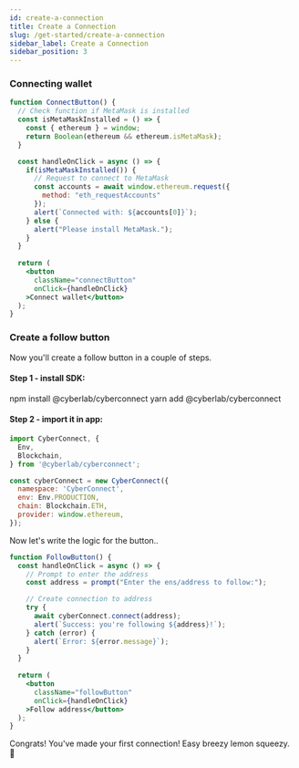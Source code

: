 ```yaml
---
id: create-a-connection
title: Create a Connection
slug: /get-started/create-a-connection
sidebar_label: Create a Connection
sidebar_position: 3
---
```



### Connecting wallet
```jsx live
function ConnectButton() {
  // Check function if MetaMask is installed
  const isMetaMaskInstalled = () => {
    const { ethereum } = window;
    return Boolean(ethereum && ethereum.isMetaMask);
  }

  const handleOnClick = async () => {
    if(isMetaMaskInstalled()) {
      // Request to connect to MetaMask
      const accounts = await window.ethereum.request({
        method: "eth_requestAccounts"
      });
      alert(`Connected with: ${accounts[0]}`);
    } else {
      alert("Please install MetaMask.");
    }
  }
  
  return (
    <button
      className="connectButton"
      onClick={handleOnClick}
    >Connect wallet</button>
  );
}
```

### Create a follow button

Now you'll create a follow button in a couple of steps.

#### Step 1 - install SDK:


<Tabs>
  <TabItem value="npm" label="npm" default>
    npm install @cyberlab/cyberconnect
  </TabItem>
  <TabItem value="yarn" label="Yarn" default>
    yarn add @cyberlab/cyberconnect
  </TabItem>
</Tabs>

#### Step 2 - import it in app:
```jsx
import CyberConnect, {
  Env,
  Blockchain,
} from '@cyberlab/cyberconnect';

const cyberConnect = new CyberConnect({
  namespace: 'CyberConnect',
  env: Env.PRODUCTION,
  chain: Blockchain.ETH,
  provider: window.ethereum,
});
```

Now let's write the logic for the button..

```jsx live
function FollowButton() {
  const handleOnClick = async () => {
    // Prompt to enter the address
    const address = prompt("Enter the ens/address to follow:");

    // Create connection to address
    try {
      await cyberConnect.connect(address);
      alert(`Success: you're following ${address}!`);
    } catch (error) {
      alert(`Error: ${error.message}`);
    }
  }
  
  return (
    <button
      className="followButton"
      onClick={handleOnClick}
    >Follow address</button>
  );
}
```

Congrats! You've made your first connection! Easy breezy lemon squeezy. 🎉 

